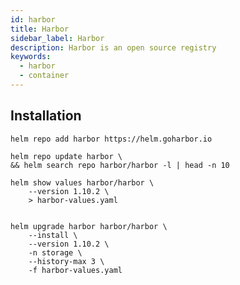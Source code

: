 ```yaml
---
id: harbor
title: Harbor
sidebar_label: Harbor
description: Harbor is an open source registry
keywords:
  - harbor
  - container
---
```


## Installation

```shell
helm repo add harbor https://helm.goharbor.io
```

```shell
helm repo update harbor \
&& helm search repo harbor/harbor -l | head -n 10
```

```shell
helm show values harbor/harbor \
    --version 1.10.2 \
    > harbor-values.yaml
```

```yaml title="harbor-values.yaml"

```

```shell
helm upgrade harbor harbor/harbor \
    --install \
    --version 1.10.2 \
    -n storage \
    --history-max 3 \
    -f harbor-values.yaml
```
